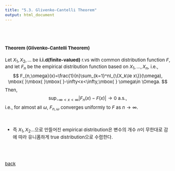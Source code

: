 ---
title: "5.3. Glivenko-Cantelli Theorem"
output: html_document
---


<style type="text/css">
  body, td {
    font-size: 15px;
  }
pre {
  font-size: 15px
}
</style>

<br>
<br>

#### Theorem (Glivenko-Cantelli Theorem)
Let $X_1,X_2,\ldots$ be **i.i.d(finite-valued)** r.vs with common distribution function $F$, and let $F_n$ be the empirical distribution function based on $X_1,\ldots, X_n$, i.e.,
$$
F_{n,\omega}(x)=\frac{1}{n}\sum_{k=1}^nI_{\{X_k\le x\}}(\omega), \mbox{ }\mbox{ }\mbox{ }-\infty<x<\infty,\mbox{ } \omega\in \Omega.
$$
Then,
$$
\sup_{-\infty<x<\infty}|F_n(x)-F(x)|\rightarrow 0 \mbox{ }\mbox{ }\mbox{ a.s.,}
$$
i.e., for almost all $\omega$, $F_{n,\omega}$ converges uniformly to $F$ as $n\rightarrow \infty$.

<br>
  
  * 즉 $X_1,X_2\ldots$으로 만들어진 empirical distribution은 변수의 개수 $n$이 무한대로 감에 따라 유니폼하게 true distribution으로 수렴한다.


<br>
<br>


[back](../probability1.html)   